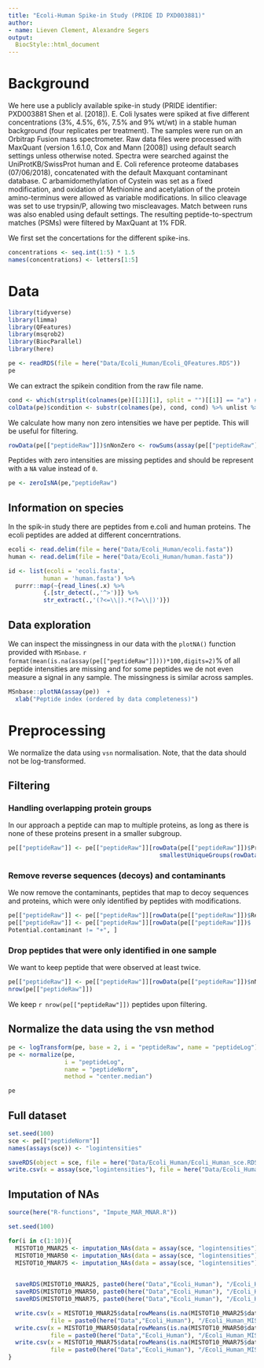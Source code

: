 ```yaml
---
title: "Ecoli-Human Spike-in Study (PRIDE ID PXD003881)"
author:
- name: Lieven Clement, Alexandre Segers
output:
  BiocStyle::html_document
---
```



# Background
We here use a publicly available spike-in study 
(PRIDE identifier: PXD003881 Shen et al. [2018]). E. Coli lysates were spiked
at five different concentrations (3%, 4.5%, 6%, 7.5% and 9% wt/wt)
in a stable human background (four replicates per treatment). The samples
were run on an Orbitrap Fusion mass spectrometer. Raw data files were processed
with MaxQuant (version 1.6.1.0, Cox and Mann [2008]) using default search
settings unless otherwise noted. Spectra were searched against the
UniProtKB/SwissProt human and E. Coli reference proteome databases (07/06/2018),
concatenated with the default Maxquant contaminant database. C
arbamidomethylation of Cystein was set as a fixed modification,
and oxidation of Methionine and acetylation of the protein amino-terminus
were allowed as variable modifications. In silico cleavage was set to use trypsin/P,
allowing two miscleavages. Match between runs was also enabled using default settings.
The resulting peptide-to-spectrum matches (PSMs) were filtered by MaxQuant at 1% FDR.

We first set the concertations for the different spike-ins.

```r
concentrations <- seq.int(1:5) * 1.5
names(concentrations) <- letters[1:5]
```

# Data

```r
library(tidyverse)
library(limma)
library(QFeatures)
library(msqrob2)
library(BiocParallel)
library(here)
```



```r

pe <- readRDS(file = here("Data/Ecoli_Human/Ecoli_QFeatures.RDS"))
pe
```

We can extract the spikein condition from the raw file name.

```r
cond <- which(strsplit(colnames(pe)[[1]][1], split = "")[[1]] == "a") # find where condition is stored
colData(pe)$condition <- substr(colnames(pe), cond, cond) %>% unlist %>%  as.factor
```

We calculate how many non zero intensities we have per peptide.
This will be useful for filtering.

```r
rowData(pe[["peptideRaw"]])$nNonZero <- rowSums(assay(pe[["peptideRaw"]]) > 0)
```


Peptides with zero intensities are missing peptides and
should be represent with a `NA` value instead of `0`.
```r
pe <- zeroIsNA(pe,"peptideRaw")
```

## Information on species

In the spik-in study there are peptides from e.coli and human proteins.
The ecoli peptides are added at different concerntrations.

```r
ecoli <- read.delim(file = here("Data/Ecoli_Human/ecoli.fasta"))
human <- read.delim(file = here("Data/Ecoli_Human/human.fasta"))
```

```r
id <- list(ecoli = 'ecoli.fasta',
          human = 'human.fasta') %>%
  purrr::map(~{read_lines(.x) %>%
          {.[str_detect(.,'^>')]} %>%
          str_extract(.,'(?<=\\|).*(?=\\|)')})
```
## Data exploration

We can inspect the missingness in our data with the `plotNA()` function
provided with `MSnbase`. `r format(mean(is.na(assay(pe[["peptideRaw"]])))*100,digits=2)`%
of all peptide intensities are missing and for some peptides we de not
even measure a signal in any sample. The missingness is similar across samples.


```r
MSnbase::plotNA(assay(pe))  +
  xlab("Peptide index (ordered by data completeness)")
```


# Preprocessing

We normalize the data using `vsn` normalisation.
Note, that the data should not be log-transformed.


## Filtering

### Handling overlapping protein groups
In our approach a peptide can map to multiple proteins, as long as there is
none of these proteins present in a smaller subgroup.

```r
pe[["peptideRaw"]] <- pe[["peptideRaw"]][rowData(pe[["peptideRaw"]])$Proteins %in%
                                           smallestUniqueGroups(rowData(pe[["peptideRaw"]])$Proteins), ]
```

### Remove reverse sequences (decoys) and contaminants

We now remove the contaminants, peptides that map to decoy sequences
and proteins, which were only identified by peptides with modifications.

```r
pe[["peptideRaw"]] <- pe[["peptideRaw"]][rowData(pe[["peptideRaw"]])$Reverse != "+", ]
pe[["peptideRaw"]] <- pe[["peptideRaw"]][rowData(pe[["peptideRaw"]])$
Potential.contaminant != "+", ]
```

### Drop peptides that were only identified in one sample

We want to keep peptide that were observed at least twice.

```r
pe[["peptideRaw"]] <- pe[["peptideRaw"]][rowData(pe[["peptideRaw"]])$nNonZero >= 2, ]
nrow(pe[["peptideRaw"]])
```

We keep `r nrow(pe[["peptideRaw"]])` peptides upon filtering.


## Normalize the data using the vsn method
```r
pe <- logTransform(pe, base = 2, i = "peptideRaw", name = "peptideLog")
pe <- normalize(pe, 
                i = "peptideLog", 
                name = "peptideNorm", 
                method = "center.median")

```

```r
pe
```

## Full dataset

```r
set.seed(100)
sce <- pe[["peptideNorm"]]
names(assays(sce)) <- "logintensities"
```


```r
saveRDS(object = sce, file = here("Data/Ecoli_Human/Ecoli_Human_sce.RDS"))
write.csv(x = assay(sce,"logintensities"), file = here("Data/Ecoli_Human/Ecoli_Human_sce.csv"))
```


## Imputation of NAs

```r
source(here("R-functions", "Impute_MAR_MNAR.R"))
```

```r
set.seed(100)

for(i in c(1:10)){
  MISTOT10_MNAR25 <- imputation_NAs(data = assay(sce, "logintensities"), MISTOT = 0.1, MNAR = 0.25)
  MISTOT10_MNAR50 <- imputation_NAs(data = assay(sce, "logintensities"), MISTOT = 0.1, MNAR = 0.50)
  MISTOT10_MNAR75 <- imputation_NAs(data = assay(sce, "logintensities"), MISTOT = 0.1, MNAR = 0.75)

  
  saveRDS(MISTOT10_MNAR25, paste0(here("Data","Ecoli_Human"), "/Ecoli_Human_MISTOT10_MNAR25_",i,".RDS"))
  saveRDS(MISTOT10_MNAR50, paste0(here("Data","Ecoli_Human"), "/Ecoli_Human_MISTOT10_MNAR50_",i,".RDS"))
  saveRDS(MISTOT10_MNAR75, paste0(here("Data","Ecoli_Human"), "/Ecoli_Human_MISTOT10_MNAR75_",i,".RDS"))

  write.csv(x = MISTOT10_MNAR25$data[rowMeans(is.na(MISTOT10_MNAR25$data)) < 1,], 
            file = paste0(here("Data","Ecoli_Human"), "/Ecoli_Human_MISTOT10_MNAR25_",i,".csv"))
  write.csv(x = MISTOT10_MNAR50$data[rowMeans(is.na(MISTOT10_MNAR50$data)) < 1,], 
            file = paste0(here("Data","Ecoli_Human"), "/Ecoli_Human_MISTOT10_MNAR50_",i,".csv"))
  write.csv(x = MISTOT10_MNAR75$data[rowMeans(is.na(MISTOT10_MNAR75$data)) < 1,], 
            file = paste0(here("Data","Ecoli_Human"), "/Ecoli_Human_MISTOT10_MNAR75_",i,".csv"))
}
```



